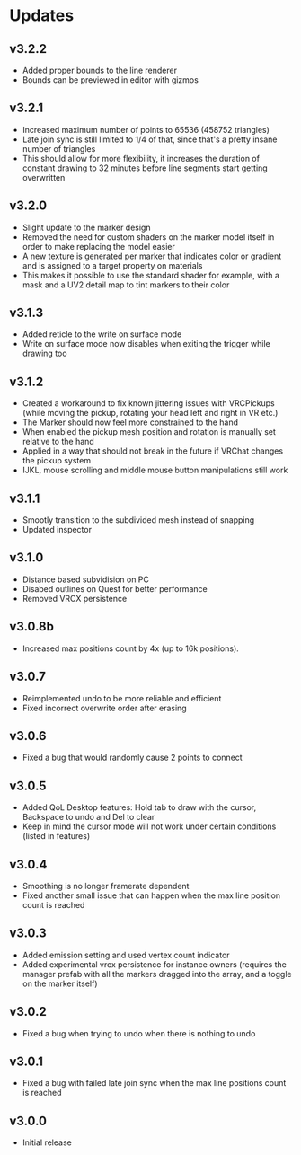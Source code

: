 # Updates

## v3.2.2

- Added proper bounds to the line renderer
- Bounds can be previewed in editor with gizmos

## v3.2.1

- Increased maximum number of points to 65536 (458752 triangles)
- Late join sync is still limited to 1/4 of that, since that's a pretty insane number of triangles
- This should allow for more flexibility, it increases the duration of constant drawing to 32 minutes before line segments start getting overwritten

## v3.2.0

- Slight update to the marker design
- Removed the need for custom shaders on the marker model itself in order to make replacing the model easier
- A new texture is generated per marker that indicates color or gradient and is assigned to a target property on materials
- This makes it possible to use the standard shader for example, with a mask and a UV2 detail map to tint markers to their color

## v3.1.3

- Added reticle to the write on surface mode
- Write on surface mode now disables when exiting the trigger while drawing too

## v3.1.2

- Created a workaround to fix known jittering issues with VRCPickups (while moving the pickup, rotating your head left and right in VR etc.)
- The Marker should now feel more constrained to the hand
- When enabled the pickup mesh position and rotation is manually set relative to the hand
- Applied in a way that should not break in the future if VRChat changes the pickup system
- IJKL, mouse scrolling and middle mouse button manipulations still work

## v3.1.1

- Smootly transition to the subdivided mesh instead of snapping
- Updated inspector

## v3.1.0

- Distance based subvidision on PC
- Disabed outlines on Quest for better performance
- Removed VRCX persistence

## v3.0.8b

- Increased max positions count by 4x (up to 16k positions).

## v3.0.7

- Reimplemented undo to be more reliable and efficient
- Fixed incorrect overwrite order after erasing

## v3.0.6

- Fixed a bug that would randomly cause 2 points to connect

## v3.0.5

- Added QoL Desktop features: Hold tab to draw with the cursor, Backspace to undo and Del to clear
- Keep in mind the cursor mode will not work under certain conditions (listed in features)

## v3.0.4

- Smoothing is no longer framerate dependent
- Fixed another small issue that can happen when the max line position count is reached

## v3.0.3

- Added emission setting and used vertex count indicator
- Added experimental vrcx persistence for instance owners (requires the manager prefab with all the markers dragged into the array, and a toggle on the marker itself)

## v3.0.2

- Fixed a bug when trying to undo when there is nothing to undo

## v3.0.1

- Fixed a bug with failed late join sync when the max line positions count is reached

## v3.0.0

- Initial release
